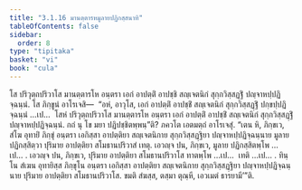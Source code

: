 ```yaml
---
title: "3.1.16 มานตฺตารหมูลายปฏิกสฺสนาทิ"
tableOfContents: false
sidebar:
  order: 8
type: "tipitaka"
basket: "vi"
book: "cula"
---
```



<DynamicBreadcrumb />

<Division number="127" book="cula">

<Paragraph number="590" book="cula">
โส ปริวุตฺถปริวาโส มานตฺตารโห อนฺตรา เอกํ อาปตฺติํ อาปชฺชิ สญฺเจตนิกํ สุกฺกวิสฺสฏฺฐิํ ปญฺจาหปฺปฏิจฺฉนฺนํ. โส ภิกฺขูนํ อาโรเจสิ—  “อหํ, อาวุโส, เอกํ อาปตฺติํ อาปชฺชิํ สญฺเจตนิกํ สุกฺกวิสฺสฏฺฐิํ ปกฺขปฺปฏิจฺฉนฺนํ …เป…  โสหํ ปริวุตฺถปริวาโส มานตฺตารโห อนฺตรา เอกํ อาปตฺติํ อาปชฺชิํ สญฺเจตนิกํ สุกฺกวิสฺสฏฺฐิํ ปญฺจาหปฺปฏิจฺฉนฺนํ. กถํ นุ โข มยา ปฏิปชฺชิตพฺพนฺ”ติ? ภควโต เอตมตฺถํ อาโรเจสุํ. “เตน หิ, ภิกฺขเว, สํโฆ อุทายิํ ภิกฺขุํ อนฺตรา เอกิสฺสา อาปตฺติยา สญฺเจตนิกาย สุกฺกวิสฺสฏฺฐิยา ปญฺจาหปฺปฏิจฺฉนฺนาย มูลาย ปฏิกสฺสิตฺวา ปุริมาย อาปตฺติยา สโมธานปริวาสํ เทตุ. เอวญฺจ ปน, ภิกฺขเว, มูลาย ปฏิกสฺสิตพฺโพ …เป… .
</Paragraph>

<Paragraph number="591" book="cula">
เอวญฺจ ปน, ภิกฺขเว, ปุริมาย อาปตฺติยา สโมธานปริวาโส ทาตพฺโพ …เป…  เทติ …เป… .
</Paragraph>

<Paragraph number="592" book="cula">
ทินฺโน สํเฆน อุทายิสฺส ภิกฺขุโน อนฺตรา เอกิสฺสา อาปตฺติยา สญฺเจตนิกาย สุกฺกวิสฺสฏฺฐิยา ปญฺจาหปฺปฏิจฺฉนฺนาย ปุริมาย อาปตฺติยา สโมธานปริวาโส. ขมติ สํฆสฺส, ตสฺมา ตุณฺหี, เอวเมตํ ธารยามี’”ติ.
</Paragraph>
</Division>